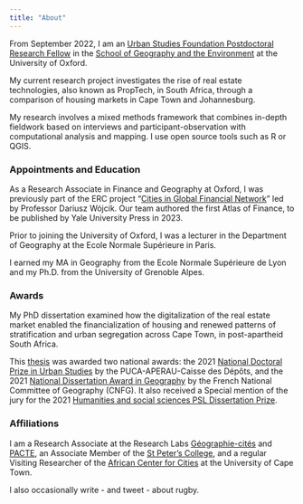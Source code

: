 ```yaml
---
title: "About"
---
```


From September 2022, I am an [Urban Studies Foundation Postdoctoral Research Fellow](https://www.urbanstudiesfoundation.org/) in the [School of Geography and the Environment](https://www.geog.ox.ac.uk/staff/jmigozzi.html) at the University of Oxford.

My current research project investigates the rise of real estate technologies, also known as PropTech, in South Africa, through a comparison of housing markets in Cape Town and Johannesburg.

My research involves a mixed methods framework that combines in-depth fieldwork based on interviews and participant-observation with computational analysis and mapping. I use open source tools such as R or QGIS.

### Appointments and Education 

As a Research Associate in Finance and Geography at Oxford, I was previously part of the ERC project "[Cities in Global Financial Network](https://www.citynet21.org/)" led by Professor Dariusz Wójcik. Our team authored the first Atlas of Finance, to be published by Yale University Press in 2023.

Prior to joining the University of Oxford, I was a lecturer in the Department of Geography at the Ecole Normale Supérieure in Paris. 

I earned my MA in Geography from the Ecole Normale Supérieure de Lyon and my Ph.D. from the University of Grenoble Alpes.

### Awards

My PhD dissertation examined how the digitalization of the real estate market enabled the financialization of housing and renewed patterns of stratification and urban segregation across Cape Town, in post-apartheid South Africa.

This [thesis](https://tel.archives-ouvertes.fr/tel-03121350) was awarded two national awards: the 2021 [National Doctoral Prize in Urban Studies](http://www.urbanisme-puca.gouv.fr/prix-de-these-sur-la-ville-2021-a2141.html) by the PUCA-APERAU-Caisse des Dépôts, and the 2021 [National Dissertation Award in Geography](https://www.cnfg.fr/vie-du-comite/prix-de-these-du-cnfg/) by the French National Committee of Geography (CNFG). It also received a Special mention of the jury for the 2021 [Humanities and social sciences PSL Dissertation Prize](https://psl.eu/en/news/winners-2021-humanities-and-social-sciences-shs-psl-dissertation-prize).

### Affiliations

I am a Research Associate at the Research Labs [Géographie-cités](https://geographie-cites.cnrs.fr/en/geographie-cites/) and [PACTE](https://www.pacte-grenoble.fr/en), an Associate Member of the [St Peter's College](https://www.spc.ox.ac.uk/), and a regular Visiting Researcher of the [African Center for Cities](https://www.africancentreforcities.net/) at the University of Cape Town.

I also occasionally write - and tweet - about rugby.
